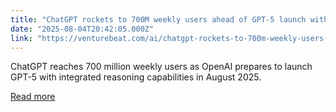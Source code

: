```yaml
---
title: "ChatGPT rockets to 700M weekly users ahead of GPT-5 launch with reasoning superpowers"
date: "2025-08-04T20:42:05.000Z"
link: "https://venturebeat.com/ai/chatgpt-rockets-to-700m-weekly-users-ahead-of-gpt-5-launch-with-reasoning-superpowers/"
---
```


ChatGPT reaches 700 million weekly users as OpenAI prepares to launch GPT-5 with integrated reasoning capabilities in August 2025.

[Read more](https://venturebeat.com/ai/chatgpt-rockets-to-700m-weekly-users-ahead-of-gpt-5-launch-with-reasoning-superpowers/)

